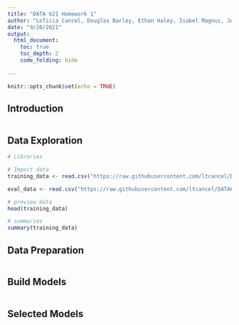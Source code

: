 ```yaml
---
title: "DATA 621 Homework 1"
author: "LeTicia Cancel, Douglas Barley, Ethan Haley, Isabel Magnus, John Mazon, Vivayak Kamath"
date: "9/20/2021"
output: 
  html_document:
    toc: true
    toc_depth: 2
    code_folding: hide
    
---
```


```r
knitr::opts_chunk$set(echo = TRUE)
```

## Introduction

```r

```

## Data Exploration

```r
# Libraries

```


```r
# Import data
training_data <- read.csv("https://raw.githubusercontent.com/ltcancel/DATA621/main/Homework1/moneyball-training-data.csv", header = TRUE)

eval_data <- read.csv("https://raw.githubusercontent.com/ltcancel/DATA621/main/Homework1/moneyball-evaluation-data.csv", header = TRUE)
```

```r
# preview data
head(training_data)
```

```r
# summaries
summary(training_data)
```


## Data Preparation

```r

```

## Build Models

```r

```

## Selected Models

```r

```



